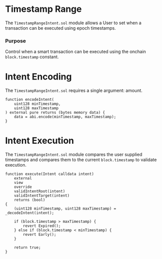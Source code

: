 # Timestamp Range

The `TimestampRangeIntent.sol` module allows a User to set when a transaction can be executed using epoch timestamps.

### Purpose

Control when a smart transaction can be executed using the onchain `block.timestamp` constant.

# Intent Encoding

The `TimestampRangeIntent.sol` requires a single argument: amount.

```solidity
function encodeIntent(
    uint128 minTimestamp, 
    uint128 maxTimestamp
) external pure returns (bytes memory data) {
    data = abi.encode(minTimestamp, maxTimestamp);
}
````

# Intent Execution

The `TimestampRangeIntent.sol` module compares the user supplied timestamps and compares them to the current `block.timestamp` to validate execution.

```solidity
function execute(Intent calldata intent)
    external
    view
    override
    validIntentRoot(intent)
    validIntentTarget(intent)
    returns (bool)
{
    (uint128 minTimestamp, uint128 maxTimestamp) = _decodeIntent(intent);

    if (block.timestamp > maxTimestamp) {
        revert Expired();
    } else if (block.timestamp < minTimestamp) {
        revert Early();
    }

    return true;
}
```